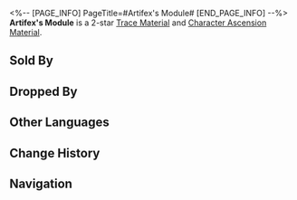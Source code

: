 <%-- [PAGE_INFO]
PageTitle=#Artifex's Module#
[END_PAGE_INFO] --%>
{{Item Infobox
|title       = Artifex's Module
|id          = 113011
|image       = Item Artifex's Module.png
|type        = 
|invCategory = Upgrade Materials
|rarity      = 2
|effect      = Components used in Xianzhou's ingenium creations. Crude material used for enhancement.
|description = The foundation of Xianzhou's ingenium technology. The smallest constituent of all machine parts. Breaking it apart would be akin to destroying the cellular structure of a living being.
|source1     = Entranced Ingenia
|source2     = Simulated Universe enemies
|source3     = Assignment rewards
|source4     = Embers Exchange
|source5     = [[Omni-Synthesizer]] &mdash; Material Exchange
|source6     = Calyx (Golden)
}}
{{Description|1=''"The Intelligentsia Guild put up a bounty of two million credits for technical plans that can flawlessly disassemble Xianzhou mechanical puppets."''}}
'''Artifex's Module''' is a 2-star [[Trace Material]] and [[Character Ascension Material]].

==Sold By==
{{Shop Availability}}

==Dropped By==
{{Dropped By}}

==Other Languages==
{{Other Languages
|en   = Artifex's Module
|zhs  = 工造机杼
|zht  = 工造機杼
|ja   = 工造機関
|ko   = 공조 기계 부품
|es   = Componente artificial mecánico
|fr   = Module artisanal
|ru   = Искусственный механический компонент
|th   = Artifex's Module
|vi   = Linh Kiện Cơ Khí Nhân Tạo
|de   = Mechanisches Bauteil
|id   = Artifex's Module
|pt   = Módulo de Artífice
}}

==Change History==
{{Change History|2.0}}

==Navigation==
{{Upgrade Material Navbox}}